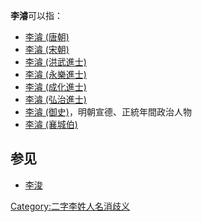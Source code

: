 '''李濬'''可以指：
* [[李濬_(唐朝)|李濬 (唐朝)]]
* [[李濬_(宋朝)|李濬 (宋朝)]]
* [[李濬_(洪武進士)|李濬 (洪武進士)]]
* [[李濬_(永樂進士)|李濬 (永樂進士)]]
* [[李濬_(成化進士)|李濬 (成化進士)]]
* [[李濬_(弘治進士)|李濬 (弘治進士)]]
* [[李濬_(御史)|李濬 (御史)]]，明朝宣德、正統年間政治人物
* [[李濬_(襄城伯)|李濬 (襄城伯)]]

== 参见 ==
* [[李浚|李浚]]

{{disambig}}

[[Category:二字李姓人名消歧义|Category:二字李姓人名消歧义]]